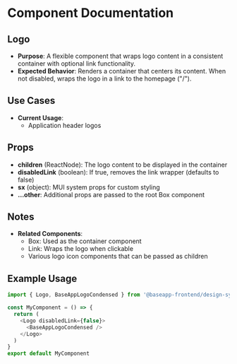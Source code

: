 
<Meta title="@baseapp-frontend | designSystem/Logos/Logo" />

# Component Documentation

## Logo

- **Purpose**: A flexible component that wraps logo content in a consistent container with optional link functionality.
- **Expected Behavior**: Renders a container that centers its content. When not disabled, wraps the logo in a link to the homepage ("/").

## Use Cases

- **Current Usage**:
  - Application header logos

## Props

- **children** (ReactNode): The logo content to be displayed in the container
- **disabledLink** (boolean): If true, removes the link wrapper (defaults to false)
- **sx** (object): MUI system props for custom styling
- **...other**: Additional props are passed to the root Box component

## Notes

- **Related Components**:
  - Box: Used as the container component
  - Link: Wraps the logo when clickable
  - Various logo icon components that can be passed as children

## Example Usage

```javascript
import { Logo, BaseAppLogoCondensed } from '@baseapp-frontend/design-system/web'

const MyComponent = () => {
  return (
    <Logo disabledLink={false}>
      <BaseAppLogoCondensed />
    </Logo>
  )
}
export default MyComponent
```
